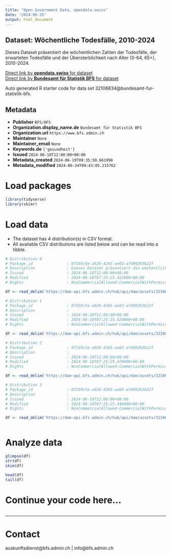 ```yaml
---
title: "Open Government Data, opendata.swiss"
date: "2024-06-25"
output: html_document
---
```


## Dataset: Wöchentliche Todesfälle, 2010-2024

Dieses Dataset präsentiert die wöchentlichen Zahlen der Todesfälle, der erwarteten Todesfälle und der Übersterblichkeit nach Alter (0-64, 65+), 2010-2024.

[Direct link by **opendata.swiss** for dataset](https://opendata.swiss/de/dataset/wochentliche-todesfalle-2010-2024)<br>
[Direct link by **Bundesamt für Statistik BFS** for dataset](https://www.bfs.admin.ch/asset/de/ts-d-14.03.04.03-wr)

Auto generated R starter code for data set 32106834@bundesamt-fur-statistik-bfs.

## Metadata

- **Publisher** `BFS/OFS`
- **Organization.display_name.de** `Bundesamt für Statistik BFS`
- **Organization.url** `https://www.bfs.admin.ch`
- **Maintainer** `None`
- **Maintainer_email** `None`
- **Keywords.de** `['gesundheit']`
- **Issued** `2024-06-18T12:00:00+00:00`
- **Metadata_created** `2024-06-19T09:35:50.661998`
- **Metadata_modified** `2024-06-24T09:43:05.215762`


# Load packages

```r

library(tidyverse)
library(skimr)

```

# Load data

-   The dataset has 4 distribution(s) in CSV format.
-   All available CSV distributions are listed below and can be read into a tibble.

```r

# Distribution 0
# Package_id               : 07559c5e-a920-4265-ae03-a7499293b22f
# Description              : Dieses Dataset präsentiert die wöchentlichen Zahlen der Todesfälle, der erwarteten Todesfälle und der Übersterblichkeit nach Alter (0-64, 65+), 2010-2024.
# Issued                   : 2024-06-18T12:00:00+00:00
# Modified                 : 2024-06-18T07:25:25.422000+00:00
# Rights                   : NonCommercialAllowed-CommercialWithPermission-ReferenceRequired

df <- read_delim('https://dam-api.bfs.admin.ch/hub/api/dam/assets/32106844/master')

# Distribution 1
# Package_id               : 07559c5e-a920-4265-ae03-a7499293b22f
# Description              : 
# Issued                   : 2024-06-18T12:00:00+00:00
# Modified                 : 2024-06-18T07:25:25.424000+00:00
# Rights                   : NonCommercialAllowed-CommercialWithPermission-ReferenceRequired

df <- read_delim('https://dam-api.bfs.admin.ch/hub/api/dam/assets/32106858/master')

# Distribution 2
# Package_id               : 07559c5e-a920-4265-ae03-a7499293b22f
# Description              : 
# Issued                   : 2024-06-18T12:00:00+00:00
# Modified                 : 2024-06-18T07:25:25.470000+00:00
# Rights                   : NonCommercialAllowed-CommercialWithPermission-ReferenceRequired

df <- read_delim('https://dam-api.bfs.admin.ch/hub/api/dam/assets/32106855/master')

# Distribution 3
# Package_id               : 07559c5e-a920-4265-ae03-a7499293b22f
# Description              : 
# Issued                   : 2024-06-18T12:00:00+00:00
# Modified                 : 2024-06-18T07:25:25.446000+00:00
# Rights                   : NonCommercialAllowed-CommercialWithPermission-ReferenceRequired

df <- read_delim('https://dam-api.bfs.admin.ch/hub/api/dam/assets/32106850/master')



```

# Analyze data

```r

glimpse(df)
str(df)
skim(df)

head(df)
tail(df)

```

# Continue your code here...

```r

```

------------------------------------------------------------------------

# Contact

auskunftsdienst@bfs.admin.ch | info@bfs.admin.ch
